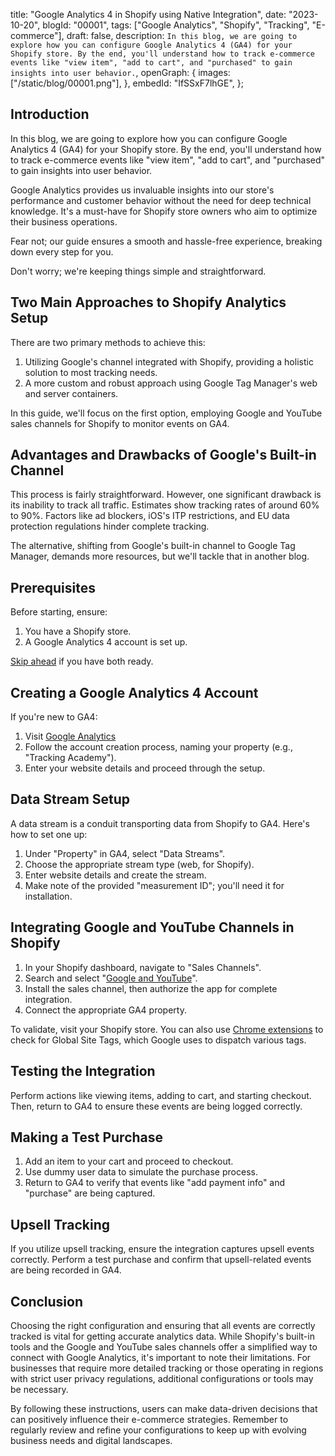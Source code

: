  title: "Google Analytics 4 in Shopify using Native Integration",
 date: "2023-10-20",
 blogId: "00001",
 tags: ["Google Analytics", "Shopify", "Tracking", "E-commerce"],
 draft: false,
 description: `In this blog, we are going to explore how you can configure Google Analytics 4 (GA4) for your Shopify store. By the end, you'll understand how to track e-commerce events like "view item", "add to cart", and "purchased" to gain insights into user behavior.`,
 openGraph: {
  images: ["/static/blog/00001.png"],
 },
 embedId: "IfSSxF7lhGE",
};

<BlogHeader metadata={metadata} />

## Introduction

In this blog, we are going to explore how you can configure Google
Analytics 4 (GA4) for your Shopify store. By the end, you'll understand how to track
e-commerce events like "view item", "add to cart", and "purchased" to gain insights
into user behavior.

<YoutubeEmbed embedId={metadata.embedId} />

Google Analytics provides us invaluable insights into our store's performance and customer behavior without the need for deep technical knowledge. It's a must-have for Shopify store owners who aim to optimize their business operations.

Fear not; our guide ensures a smooth and hassle-free experience, breaking down every step for you.

Don't worry; we're keeping things simple and straightforward.

## Two Main Approaches to Shopify Analytics Setup

There are two primary methods to achieve this:

1. Utilizing Google's channel integrated with Shopify, providing a holistic solution to most tracking needs.
2. A more custom and robust approach using Google Tag Manager's web and server containers.

In this guide, we'll focus on the first option, employing Google and YouTube sales channels for Shopify to monitor events on GA4.

## Advantages and Drawbacks of Google's Built-in Channel

This process is fairly straightforward. However, one significant drawback is its inability to track all traffic. Estimates show tracking rates of around 60% to 90%. Factors like ad blockers, iOS's ITP restrictions, and EU data protection regulations hinder complete tracking.

The alternative, shifting from Google's built-in channel to Google Tag Manager, demands more resources, but we'll tackle that in another blog.

<Note
 title='Tips'
 content='Remember that while the built-in configurations are great for beginners, a more custom setup might be required for advanced tracking needs.'
/>

## Prerequisites

Before starting, ensure:

1. You have a Shopify store.
2. A Google Analytics 4 account is set up.

[Skip ahead](timestamp_link) if you have both ready.

## Creating a Google Analytics 4 Account

If you're new to GA4:

1. Visit [Google Analytics](http://analytics.google.com/)
2. Follow the account creation process, naming your property (e.g., "Tracking Academy").
3. Enter your website details and proceed through the setup.

## Data Stream Setup

A data stream is a conduit transporting data from Shopify to GA4. Here's how to set one up:

1. Under "Property" in GA4, select "Data Streams".
2. Choose the appropriate stream type (web, for Shopify).
3. Enter website details and create the stream.
4. Make note of the provided "measurement ID"; you'll need it for installation.

## Integrating Google and YouTube Channels in Shopify

1. In your Shopify dashboard, navigate to "Sales Channels".
2. Search and select "[Google and YouTube](https://apps.shopify.com/google)".
3. Install the sales channel, then authorize the app for complete integration.
4. Connect the appropriate GA4 property.

To validate, visit your Shopify store. You can also use [Chrome extensions](https://chrome.google.com/webstore/detail/tag-assistant-legacy-by-g/kejbdjndbnbjgmefkgdddjlbokphdefk) to check for Global Site Tags, which Google uses to dispatch various tags.

## Testing the Integration

Perform actions like viewing items, adding to cart, and starting checkout. Then, return to GA4 to ensure these events are being logged correctly.

<Note
 title='Tips'
 content='Regularly test and verify that all events are being tracked correctly to ensure the accuracy of data.'
/>

## Making a Test Purchase

1. Add an item to your cart and proceed to checkout.
2. Use dummy user data to simulate the purchase process.
3. Return to GA4 to verify that events like "add payment info" and "purchase" are being captured.

<Note
 title='Note'
 content='Some events, like "view item list", might not be enabled by default.'
/>

## Upsell Tracking

If you utilize upsell tracking, ensure the integration captures upsell events correctly. Perform a test purchase and confirm that upsell-related events are being recorded in GA4.

## Conclusion

Choosing the right configuration and ensuring that all events are correctly tracked is vital for getting accurate analytics data. While Shopify's built-in tools and the Google and YouTube sales channels offer a simplified way to connect with Google Analytics, it's important to note their limitations. For businesses that require more detailed tracking or those operating in regions with strict user privacy regulations, additional configurations or tools may be necessary.

<Note
 title='Tips'
 content='Consider integrating other tools or platforms as your e-commerce business grows to gain deeper insights into user behavior and sales trends.'
/>

By following these instructions, users can make data-driven decisions that can positively
influence their e-commerce strategies. Remember to regularly review and refine your
configurations to keep up with evolving business needs and digital landscapes.
